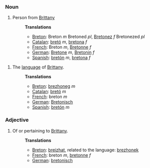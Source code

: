 ===Noun===
# Person from [[Brittany]]
#:'''Translations'''
#:*[[Breton]]: Breton ''m'' Bretoned ''pl'', [[Bretonez]] ''f'' Bretonezed ''pl''
#:*[[Catalan]]: [[bretó]] ''m'', [[bretona]] ''f''
#:*[[French]]: Breton ''m'', [[Bretonne]] ''f''
#:*[[German]]: [[Bretone]] ''m'', [[Bretonin]] ''f''
#:*[[Spanish]]: [[bretón]] ''m'', [[bretona]] ''f''

# The [[language]] of [[w:Brittany|Brittany]].
#:'''Translations'''
#:*[[Breton]]: [[brezhoneg]] ''m''
#:*[[Catalan]]: [[bretó]] ''m''
#:*[[French]]: breton ''m''
#:*[[German]]: [[Bretonisch]]
#:*[[Spanish]]: [[bretón]] ''m''

===Adjective===
# Of or pertaining to [[Brittany]].
#:'''Translations'''
#:*[[Breton]]: [[breizhat]], related to the language: [[brezhonek]]
#:*[[French]]: breton ''m'', [[bretonne]] ''f''
#:*[[German]]: [[bretonisch]]